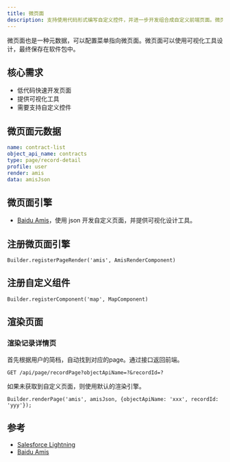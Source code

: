 ```yaml
---
title: 微页面
description: 支持使用代码形式编写自定义控件，并进一步开发组合成自定义前端页面。微页面中需要支持快捷调用平台的基础控件，包括并不限于列表视图、记录详情视图、图表、报表。
---
```


微页面也是一种元数据，可以配置菜单指向微页面。微页面可以使用可视化工具设计，最终保存在软件包中。

## 核心需求

- 低代码快速开发页面
- 提供可视化工具
- 需要支持自定义控件

## 微页面元数据

```yml
name: contract-list
object_api_name: contracts
type: page/record-detail
profile: user
render: amis
data: amisJson
```

## 微页面引擎

- [Baidu Amis](https://github.com/baidu/amis)，使用 json 开发自定义页面，并提供可视化设计工具。

## 注册微页面引擎

```
Builder.registerPageRender('amis', AmisRenderComponent)
```

## 注册自定义组件

```
Builder.registerComponent('map', MapComponent)
```

## 渲染页面

### 渲染记录详情页

首先根据用户的简档，自动找到对应的page。通过接口返回前端。

```
GET /api/page/recordPage?objectApiName=?&recordId=?
```

如果未获取到自定义页面，则使用默认的渲染引擎。

```
Builder.renderPage('amis', amisJson, {objectApiName: 'xxx', recordId: 'yyy'});
```

## 参考

- [Salesforce Lightning](https://developer.salesforce.com/docs/atlas.en-us.lightning.meta/lightning/intro_lightning.htm)
- [Baidu Amis](https://github.com/baidu/amis)
